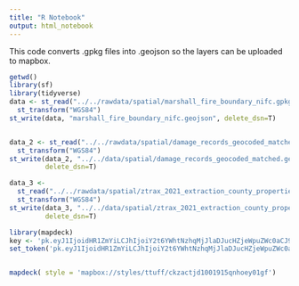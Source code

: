 ```yaml
---
title: "R Notebook"
output: html_notebook
---
```


This code converts .gpkg files into .geojson so the layers can be uploaded to mapbox.

```r
getwd()
library(sf)
library(tidyverse)
data <- st_read("../../rawdata/spatial/marshall_fire_boundary_nifc.gpkg") %>%
  st_transform("WGS84")
st_write(data, "marshall_fire_boundary_nifc.geojson", delete_dsn=T)


data_2 <- st_read("../../rawdata/spatial/damage_records_geocoded_matched.gpkg") %>%
  st_transform("WGS84")
st_write(data_2, "../../data/spatial/damage_records_geocoded_matched.geojson",
         delete_dsn=T)

data_3 <- 
  st_read("../../rawdata/spatial/ztrax_2021_extraction_county_properties_08013.gpkg") %>%
  st_transform("WGS84") 
st_write(data_3, "../../data/spatial/ztrax_2021_extraction_county_properties_08013.geojson",
         delete_dsn=T)
```

```r
library(mapdeck)
key <- 'pk.eyJ1IjoidHR1ZmYiLCJhIjoiY2t6YWhtNzhqMjJlaDJucHZjeWpuZWc0aCJ9.Z8_7Uub1HB4OgdMLfOHjjg'    ## put your own token here
set_token('pk.eyJ1IjoidHR1ZmYiLCJhIjoiY2t6YWhtNzhqMjJlaDJucHZjeWpuZWc0aCJ9.Z8_7Uub1HB4OgdMLfOHjjg')


mapdeck( style = 'mapbox://styles/ttuff/ckzactjd1001915qnhoey01gf')
```

